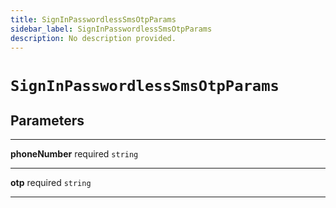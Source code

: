 ```yaml
---
title: SignInPasswordlessSmsOtpParams
sidebar_label: SignInPasswordlessSmsOtpParams
description: No description provided.
---
```


# `SignInPasswordlessSmsOtpParams`

## Parameters

---

**phoneNumber** <span className="optional-status">required</span> `string`

---

**otp** <span className="optional-status">required</span> `string`

---
